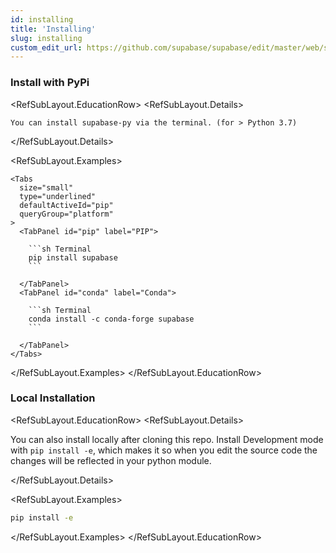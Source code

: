 ```yaml
---
id: installing
title: 'Installing'
slug: installing
custom_edit_url: https://github.com/supabase/supabase/edit/master/web/spec/supabase.yml
---
```


### Install with PyPi

<RefSubLayout.EducationRow>
  <RefSubLayout.Details>

    You can install supabase-py via the terminal. (for > Python 3.7)

  </RefSubLayout.Details>

  <RefSubLayout.Examples>

    <Tabs
      size="small"
      type="underlined"
      defaultActiveId="pip"
      queryGroup="platform"
    >
      <TabPanel id="pip" label="PIP">

        ```sh Terminal
        pip install supabase
        ```

      </TabPanel>
      <TabPanel id="conda" label="Conda">

        ```sh Terminal
        conda install -c conda-forge supabase
        ```

      </TabPanel>
    </Tabs>

  </RefSubLayout.Examples>
</RefSubLayout.EducationRow>

### Local Installation

<RefSubLayout.EducationRow>
  <RefSubLayout.Details>

  You can also install locally after cloning this repo. Install Development mode with `pip install -e`, which makes it so when you edit the source code the changes will be reflected in your python module.

  </RefSubLayout.Details>

  <RefSubLayout.Examples>

  ```sh Terminal
  pip install -e
  ```
  
  </RefSubLayout.Examples>
</RefSubLayout.EducationRow>
